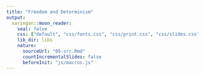 ```yaml
---
title: "Freedom and Determinism"
output:
  xaringan::moon_reader:
    seal: false
    css: ["default", "css/fonts.css", "css/print.css", "css/slides.css"]
    lib_dir: libs
    nature:
      sourceUrl: "05-src.Rmd"
      countIncrementalSlides: false
      beforeInit: "js/macros.js" 
--- 
```

